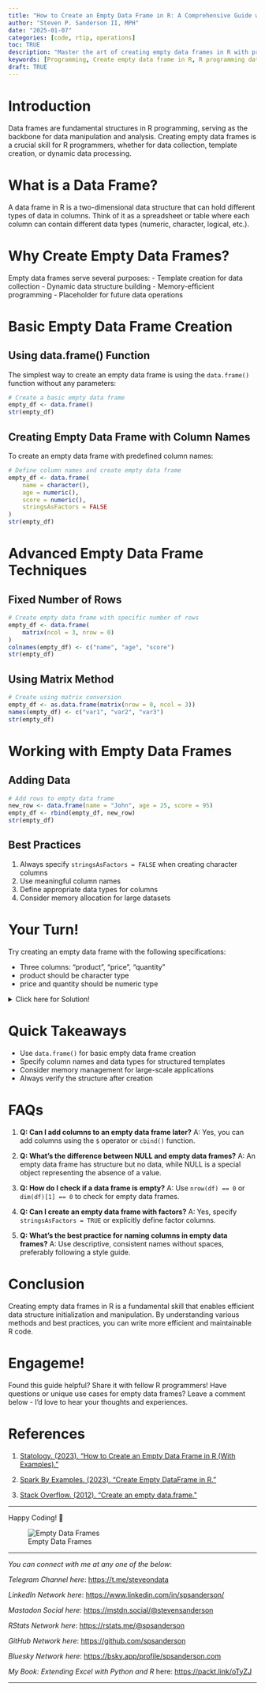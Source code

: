 ```yaml
---
title: "How to Create an Empty Data Frame in R: A Comprehensive Guide with Examples"
author: "Steven P. Sanderson II, MPH"
date: "2025-01-07"
categories: [code, rtip, operations]
toc: TRUE
description: "Master the art of creating empty data frames in R with practical examples. Discover techniques for efficient data structure initialization and management."
keywords: [Programming, Create empty data frame in R, R programming data frame, Initialize data frame R, R empty data structure, R data frame creation, R data frame examples, Empty data frame techniques R, Data frame column names R, R programming templates, Dynamic data frame R, How to create an empty data frame with column names in R, Best practices for initializing empty data frames in R, Adding data to an empty data frame in R programming, Creating an empty data frame with specific data types in R, Common use cases for empty data frames in R programming]
draft: TRUE
---
```


# Introduction

Data frames are fundamental structures in R programming, serving as the backbone for data manipulation and analysis. Creating empty data frames is a crucial skill for R programmers, whether for data collection, template creation, or dynamic data processing.

# What is a Data Frame?

A data frame in R is a two-dimensional data structure that can hold different types of data in columns. Think of it as a spreadsheet or table where each column can contain different data types (numeric, character, logical, etc.).

# Why Create Empty Data Frames?

Empty data frames serve several purposes:
- Template creation for data collection
- Dynamic data structure building
- Memory-efficient programming
- Placeholder for future data operations

# Basic Empty Data Frame Creation

## Using data.frame() Function

The simplest way to create an empty data frame is using the `data.frame()` function without any parameters:

```r
# Create a basic empty data frame
empty_df <- data.frame()
str(empty_df)
```

## Creating Empty Data Frame with Column Names
To create an empty data frame with predefined column names:

```r
# Define column names and create empty data frame
empty_df <- data.frame(
    name = character(),
    age = numeric(),
    score = numeric(),
    stringsAsFactors = FALSE
)
str(empty_df)
```

# Advanced Empty Data Frame Techniques

## Fixed Number of Rows

```r
# Create empty data frame with specific number of rows
empty_df <- data.frame(
    matrix(ncol = 3, nrow = 0)
)
colnames(empty_df) <- c("name", "age", "score")
str(empty_df)
```

## Using Matrix Method

```r
# Create using matrix conversion
empty_df <- as.data.frame(matrix(nrow = 0, ncol = 3))
names(empty_df) <- c("var1", "var2", "var3")
str(empty_df)
```

# Working with Empty Data Frames

## Adding Data

```r
# Add rows to empty data frame
new_row <- data.frame(name = "John", age = 25, score = 95)
empty_df <- rbind(empty_df, new_row)
str(empty_df)
```

## Best Practices

1. Always specify `stringsAsFactors = FALSE` when creating character columns
2. Use meaningful column names
3. Define appropriate data types for columns
4. Consider memory allocation for large datasets

# Your Turn!

Try creating an empty data frame with the following specifications:

- Three columns: "product", "price", "quantity"
- product should be character type
- price and quantity should be numeric type

<details><summary>Click here for Solution!</summary>
Solution:

```r
# Create the empty data frame
store_df <- data.frame(
    product = character(),
    price = numeric(),
    quantity = numeric(),
    stringsAsFactors = FALSE
)

# Verify the structure
str(store_df)
```
</details>

# Quick Takeaways

- Use `data.frame()` for basic empty data frame creation
- Specify column names and data types for structured templates
- Consider memory management for large-scale applications
- Always verify the structure after creation

# FAQs

1. **Q: Can I add columns to an empty data frame later?**
   A: Yes, you can add columns using the `$` operator or `cbind()` function.

2. **Q: What's the difference between NULL and empty data frames?**
   A: An empty data frame has structure but no data, while NULL is a special object representing the absence of a value.

3. **Q: How do I check if a data frame is empty?**
   A: Use `nrow(df) == 0` or `dim(df)[1] == 0` to check for empty data frames.

4. **Q: Can I create an empty data frame with factors?**
   A: Yes, specify `stringsAsFactors = TRUE` or explicitly define factor columns.

5. **Q: What's the best practice for naming columns in empty data frames?**
   A: Use descriptive, consistent names without spaces, preferably following a style guide.

# Conclusion

Creating empty data frames in R is a fundamental skill that enables efficient data structure initialization and manipulation. By understanding various methods and best practices, you can write more efficient and maintainable R code.

# Engageme!

Found this guide helpful? Share it with fellow R programmers! Have questions or unique use cases for empty data frames? Leave a comment below - I'd love to hear your thoughts and experiences.

# References

1. [Statology. (2023). "How to Create an Empty Data Frame in R (With Examples)."](https://www.statology.org/create-empty-data-frame-in-r/)

2. [Spark By Examples. (2023). "Create Empty DataFrame in R."](https://sparkbyexamples.com/r-programming/r-create-an-empty-dataframe/)

3. [Stack Overflow. (2012). "Create an empty data.frame."](https://stackoverflow.com/questions/10689055/create-an-empty-data-frame)

------------------------------------------------------------------------

Happy Coding! 🚀

![Empty Data Frames](todays_post.png)

------------------------------------------------------------------------

*You can connect with me at any one of the below*:

*Telegram Channel here*: <https://t.me/steveondata>

*LinkedIn Network here*: <https://www.linkedin.com/in/spsanderson/>

*Mastadon Social here*: [https://mstdn.social/\@stevensanderson](https://mstdn.social/@stevensanderson)

*RStats Network here*: [https://rstats.me/\@spsanderson](https://rstats.me/@spsanderson)

*GitHub Network here*: <https://github.com/spsanderson>

*Bluesky Network here*: <https://bsky.app/profile/spsanderson.com>

*My Book: Extending Excel with Python and R* here: <https://packt.link/oTyZJ>

------------------------------------------------------------------------

```{=html}
<script src="https://giscus.app/client.js"
        data-repo="spsanderson/steveondata"
        data-repo-id="R_kgDOIIxnLw"
        data-category="Comments"
        data-category-id="DIC_kwDOIIxnL84ChTk8"
        data-mapping="url"
        data-strict="0"
        data-reactions-enabled="1"
        data-emit-metadata="0"
        data-input-position="top"
        data-theme="dark"
        data-lang="en"
        data-loading="lazy"
        crossorigin="anonymous"
        async>
</script>
```
